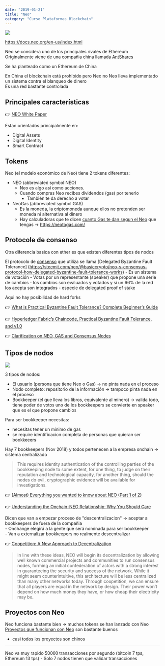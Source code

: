 ```yaml
---
date: "2019-01-21"
title: "Neo"
category: "Curso Plataformas Blockchain"
---
```


[![](/blog/2019-01-21/cover-neo.png)](https://www.youtube.com/watch?v=vHIhmTVosPE)

<https://docs.neo.org/en-us/index.html>

Neo se considera uno de los principales rivales de Ethereum  
Originalmente viene de una compañia china llamada [AntShares](https://cryptocanucks.com/ico/Antshares)  

Se ha planteado como un Ethereum de China  

En China el blockchain está prohibido pero Neo no 
Neo lleva implementado un sistema contra el blanqueo de dinero  
Es una red bastante controlada  

## Principales características

👉  [NEO White Paper](https://docs.neo.org/en-us/whitepaper.html)

Estan orientados principalmente en:

- Digital Assets
- Digital Identity
- Smart Contract

## Tokens

Neo (el modelo económico de Neo) tiene 2 tokens diferentes:
- NEO (abbreviated symbol NEO)
    - Neo es algo así como acciones.
    - Cuando compras Neo recibes dividendos (gas) por tenerlo
        - También te da derecho a votar
- NeoGas (abbreviated symbol GAS)
    - Es la moneda, la criptomoneda aunque ellos no pretenden ser moneda ni alternativa al dinero
    - Hay calculadoras que te dicen [cuanto Gas te dan segun el Neo](https://steemit.com/cryptocurrency/@basiccrypto/almost-everything-you-wanted-to-know-about-neo-part-2-of-2) que tengas → <https://neotogas.com/>

## Protocole de consenso

Otra diferencia basica con ether es que existen diferentes tipos de nodos

El protocolo de [consenso](https://docs.neo.org/en-us/basic/consensus/consensus.html) que utiliza se llama [Delegated Byzantine Fault Tolerance] (https://steemit.com/neo/@basiccrypto/neo-s-consensus-protocol-how-delegated-byzantine-fault-tolerance-works)
    - Es un sistema de votación
    - Votas por un representante (speaker) que propone una serie de cambios
        - los cambios son evaluados y votados y si un 66% de la red los acepta son integrados
        - especie de delegated proof of stake

Aqui no hay posibilidad de hard forks

👉 [What is Practical Byzantine Fault Tolerance? Complete Beginner’s Guide](https://blockonomi.com/practical-byzantine-fault-tolerance/)  

👉  [Hyperledger Fabric’s Chaincode, Practical Byzantine Fault Tolerance, and v1.0](https://www.altoros.com/blog/hyperledger-fabric-chaincode-practical-byzantine-fault-tolerance-and-v1-0/)  



👉  [Clarification on NEO, GAS and Consensus Nodes](https://medium.com/neo-smart-economy/clarification-on-neo-gas-and-consensus-nodes-aa94d4f4b09)

## Tipos de nodos

![](https://www.altoros.com/blog/wp-content/uploads/2017/02/Hyperledger-Webinar-Thomas-Marckx-PBFT-2.jpg)

3 tipos de nodos:

- El usuario (persona que tiene Neo o Gas) → no pinta nada en el proceso
- Nodo completo: repositorio de la información → tampoco pinta nada en el proceso
- Bookkeeper (el que lleva los libros, equivalente al minero) → valida todo, tiene poder de votos
     uno de los bookkeepers se convierte en speaker que es el que propone cambios

Para ser bookkeeper necesitas:
- necesitas tener un minimo de gas
- se require identificacion completa de personas que quieran ser bookkeeers

Hay 7 bookkeepers (Nov 2018) y todos pertenecen a la empresa onchain → sistema centralizado

> This requires identity authentication of the controlling parties of the bookkeeping node to some extent, for one thing, to judge on their reputation and technological capacity, for another thing, should the nodes do evil, cryptographic evidence will be available for investigations. 

👉 [(Almost) Everything you wanted to know about NEO (Part 1 of 2)](https://steemit.com/cryptocurrency/@basiccrypto/almost-everything-you-wanted-to-know-about-neo-part-1-of-2)

👉 [Understanding the Onchain-NEO Relationship: Why You Should Care](https://medium.com/@onchain_dna/understanding-the-onchain-neo-relationship-why-you-should-care-b8e69649ef98)

Dicen que van a empezar proceso de "descentralizacion" → aceptar a bookkeepers de fuera de la compañia  
    - Onchange elegirá a la gente que será nominada para ser bookkeeper  
    - Van a externalizar bookkeepers no realmente descentralizar  

👉 [Coopetition: A New Approach to Decentralization](https://medium.com/proof-of-working/decentralization-from-coopetition-b10d7ce3b9d)

> In line with these ideas, NEO will begin its decentralization by allowing well known commercial projects and communities to run consensus nodes, forming an initial confederation of actors with a strong interest in guaranteeing the security and success of the network. While it might seem counterintuitive, this architecture will be less centralized than many other networks today. Through coopetition, we can ensure that all players are equal in the network by design. Their power won’t depend on how much money they have, or how cheap their electricity may be.


## Proyectos con Neo

Neo funciona bastante bien → muchos tokens se han lanzado con Neo
[Proyectos que funcionan con Neo](https://neoguide.io/nep-5-tokens-2/) son bastante buenos
- casi todos los proyectos son chinos

----

Neo va muy rapido 50000 transacciones por segundo (bitcoin 7 tps, Ethereum 13 tps)
    - Solo 7 nodos tienen que validar transacciones





